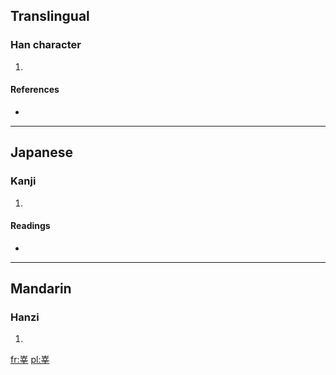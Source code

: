 ==Translingual==

===Han character===
{{Han char|rn=46|rad=山|as=07|sn=10|four=2250<sub>4</sub>|canj=山卜廿十 (UYTJ), X山卜廿十 (XUYTJ)}}

# {{defn|Han|sort=山07}}

====References====
* {{Han ref|kx=0312.050|dkj=08109|dj=0612.120|hdz=10776.010|uh=5CF7|ud=23799|bh=D170|bd=53616}}

----

==Japanese==

===Kanji===
{{ja-kanji|grade=|rs=山07}}

# {{defn|lang=ja|sort=山07}}

====Readings====
* {{ja-readings|on=[[しん]] (shin)|kun=}}

----

==Mandarin==

===Hanzi===
{{cmn-hanzi|pin=[[shēn]] ([[shen1]])|wg=shen<sup>1</sup>}}

# {{defn|lang=cmn|sort=山07}}

[[fr:峷]]
[[pl:峷]]